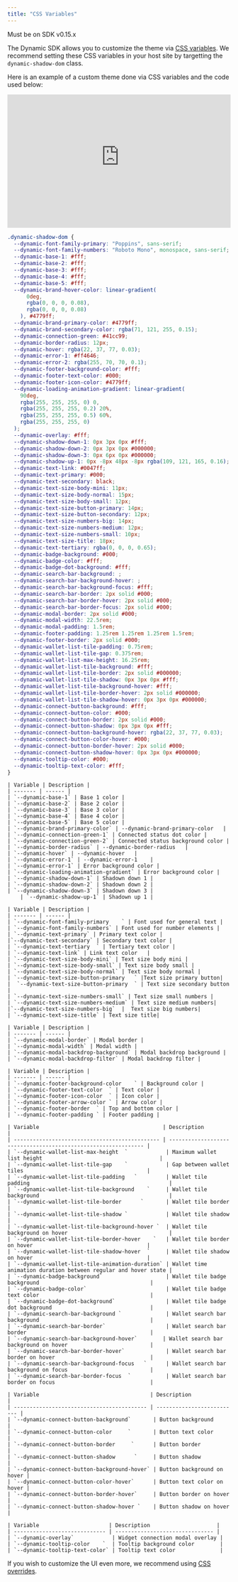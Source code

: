 ```yaml
---
title: "CSS Variables"
---
```


<Note>Must be on SDK v0.15.x</Note>

The Dynamic SDK allows you to customize the theme via [CSS variables](https://developer.mozilla.org/en-US/docs/Web/CSS/Using_CSS_custom_properties). We recommend setting these CSS variables in your host site by targetting the `dynamic-shadow-dom` class.

Here is an example of a custom theme done via CSS variables and the code used below:

<iframe
  frameborder="0"
  width="100%"
  height="300px"
  src="https://readme-embeds.dynamic.xyz/css-variables"
></iframe>

```css
.dynamic-shadow-dom {
  --dynamic-font-family-primary: "Poppins", sans-serif;
  --dynamic-font-family-numbers: "Roboto Mono", monospace, sans-serif;
  --dynamic-base-1: #fff;
  --dynamic-base-2: #fff;
  --dynamic-base-3: #fff;
  --dynamic-base-4: #fff;
  --dynamic-base-5: #fff;
  --dynamic-brand-hover-color: linear-gradient(
      0deg,
      rgba(0, 0, 0, 0.08),
      rgba(0, 0, 0, 0.08)
    ), #4779ff;
  --dynamic-brand-primary-color: #4779ff;
  --dynamic-brand-secondary-color: rgba(71, 121, 255, 0.15);
  --dynamic-connection-green: #41cc99;
  --dynamic-border-radius: 12px;
  --dynamic-hover: rgba(22, 37, 77, 0.03);
  --dynamic-error-1: #ff4646;
  --dynamic-error-2: rgba(255, 70, 70, 0.1);
  --dynamic-footer-background-color: #fff;
  --dynamic-footer-text-color: #000;
  --dynamic-footer-icon-color: #4779ff;
  --dynamic-loading-animation-gradient: linear-gradient(
    90deg,
    rgba(255, 255, 255, 0) 0,
    rgba(255, 255, 255, 0.2) 20%,
    rgba(255, 255, 255, 0.5) 60%,
    rgba(255, 255, 255, 0)
  );
  --dynamic-overlay: #fff;
  --dynamic-shadow-down-1: 0px 3px 0px #fff;
  --dynamic-shadow-down-2: 0px 3px 0px #000000;
  --dynamic-shadow-down-3: 0px 6px 0px #000000;
  --dynamic-shadow-up-1: 0px -8px 48px -8px rgba(109, 121, 165, 0.16);
  --dynamic-text-link: #0047ff;
  --dynamic-text-primary: #000;
  --dynamic-text-secondary: black;
  --dynamic-text-size-body-mini: 11px;
  --dynamic-text-size-body-normal: 15px;
  --dynamic-text-size-body-small: 12px;
  --dynamic-text-size-button-primary: 14px;
  --dynamic-text-size-button-secondary: 12px;
  --dynamic-text-size-numbers-big: 14px;
  --dynamic-text-size-numbers-medium: 12px;
  --dynamic-text-size-numbers-small: 10px;
  --dynamic-text-size-title: 18px;
  --dynamic-text-tertiary: rgba(0, 0, 0, 0.65);
  --dynamic-badge-background: #000;
  --dynamic-badge-color: #fff;
  --dynamic-badge-dot-background: #fff;
  --dynamic-search-bar-background: ;
  --dynamic-search-bar-background-hover: ;
  --dynamic-search-bar-background-focus: #fff;
  --dynamic-search-bar-border: 2px solid #000;
  --dynamic-search-bar-border-hover: 2px solid #000;
  --dynamic-search-bar-border-focus: 2px solid #000;
  --dynamic-modal-border: 2px solid #000;
  --dynamic-modal-width: 22.5rem;
  --dynamic-modal-padding: 1.5rem;
  --dynamic-footer-padding: 1.25rem 1.25rem 1.25rem 1.5rem;
  --dynamic-footer-border: 2px solid #000;
  --dynamic-wallet-list-tile-padding: 0.75rem;
  --dynamic-wallet-list-tile-gap: 0.375rem;
  --dynamic-wallet-list-max-height: 16.25rem;
  --dynamic-wallet-list-tile-background: #fff;
  --dynamic-wallet-list-tile-border: 2px solid #000000;
  --dynamic-wallet-list-tile-shadow: 0px 3px 0px #fff;
  --dynamic-wallet-list-tile-background-hover: #fff;
  --dynamic-wallet-list-tile-border-hover: 2px solid #000000;
  --dynamic-wallet-list-tile-shadow-hover: 0px 3px 0px #000000;
  --dynamic-connect-button-background: #fff;
  --dynamic-connect-button-color: #000;
  --dynamic-connect-button-border: 2px solid #000;
  --dynamic-connect-button-shadow: 0px 3px 0px #fff;
  --dynamic-connect-button-background-hover: rgba(22, 37, 77, 0.03);
  --dynamic-connect-button-color-hover: #000;
  --dynamic-connect-button-border-hover: 2px solid #000;
  --dynamic-connect-button-shadow-hover: 0px 3px 0px #000000;
  --dynamic-tooltip-color: #000;
  --dynamic-tooltip-text-color: #fff;
}
```

<AccordionGroup>
  <Accordion title="Theme variables">

    | Variable | Description |
    | ------- | ------ |
    | `--dynamic-base-1` | Base 1 color |
    | `--dynamic-base-2` | Base 2 color |
    | `--dynamic-base-3` | Base 3 color |
    | `--dynamic-base-4` | Base 4 color |
    | `--dynamic-base-5` | Base 5 color |
    | `--dynamic-brand-primary-color` | --dynamic-brand-primary-color	|
    | `--dynamic-connection-green-1` | Connected status dot color |
    | `--dynamic-connection-green-2` | Connected status background color |
    | `--dynamic-border-radius` | --dynamic-border-radius	|
    | `--dynamic-hover` | --dynamic-hover	|
    | `--dynamic-error-1` | --dynamic-error-1	 |
    | `--dynamic-error-1` | Error background color |
    | `--dynamic-loading-animation-gradient` | Error background color |
    | `--dynamic-shadow-down-1` | Shadown down 1 |
    | `--dynamic-shadow-down-2` | Shadown down 2 |
    | `--dynamic-shadow-down-3` | Shadown down 3 |
        | `--dynamic-shadow-up-1` | Shadown up 1 |

  </Accordion>

</AccordionGroup>

<AccordionGroup>
  <Accordion title="Text Variables">

    | Variable | Description |
    | ------- | ------ |
    | `--dynamic-font-family-primary	` | Font used for general text |
    | `--dynamic-font-family-numbers` | Font used for number elements |
    | `--dynamic-text-primary` | Primary text color |
    |`--dynamic-text-secondary` | Secondary text color |
    | `--dynamic-text-tertiary	` | Tertiary text color |
    | `--dynamic-text-link` | Link text color	|
    | `--dynamic-text-size-body-mini` | Text size body mini |
    | `--dynamic-text-size-body-small` | Text size body small |
    | `--dynamic-text-size-body-normal` | Text size body normal	|
    | `--dynamic-text-size-button-primary	` |Text size primary button|
    |  `--dynamic-text-size-button-primary	` | Text size secondary button |
    | `--dynamic-text-size-numbers-small` | Text size small numbers |
    | `--dynamic-text-size-numbers-medium` | Text size medium numbers|
    |`--dynamic-text-size-numbers-big`  |  Text size big numbers|
    | `--dynamic-text-size-title` | Text size title|

  </Accordion>

</AccordionGroup>

<AccordionGroup>
  <Accordion title="Modal Variables">

    | Variable | Description |
    | ------- | ------ |
    | `--dynamic-modal-border` | Modal border |
    | `--dynamic-modal-width` | Modal width |
    | `--dynamic-modal-backdrop-background` | Modal backdrop background |
    | `--dynamic-modal-backdrop-filter` | Modal backdrop filter |

  </Accordion>

</AccordionGroup>

<AccordionGroup>
  <Accordion title="Footer Variables">

    | Variable | Description |
    | ------- | ------ |
    | `--dynamic-footer-background-color	` | Background color |
    | `--dynamic-footer-text-color	` | Text color |
    | `--dynamic-footer-icon-color	` | Icon color |
    | `--dynamic-footer-arrow-color	` | Arrow color |
    | `--dynamic-footer-border	` | Top and bottom color |
    | `--dynamic-footer-padding	` | Footer padding |

  </Accordion>

</AccordionGroup>

<AccordionGroup>
  <Accordion title="Wallet List Variables">

    | Variable                                       | Description                                                    |
    | ---------------------------------------------- | -------------------------------------------------------------- |
    | `--dynamic-wallet-list-max-height  `            | Maximum wallet list height                                     |
    | `--dynamic-wallet-list-tile-gap    `            | Gap between wallet tiles                                       |
    | `--dynamic-wallet-list-tile-padding   `         | Wallet tile padding                                            |
    | `--dynamic-wallet-list-tile-background    `     | Wallet tile background                                         |
    | `--dynamic-wallet-list-tile-border      `       | Wallet tile border                                             |
    | `--dynamic-wallet-list-tile-shadow `            | Wallet tile shadow                                             |
    | `--dynamic-wallet-list-tile-background-hover `  | Wallet tile background on hover                                |
    | `--dynamic-wallet-list-tile-border-hover    `   | Wallet tile border on hover                                    |
    | `--dynamic-wallet-list-tile-shadow-hover  `     | Wallet tile shadow on hover                                    |
    | `--dynamic-wallet-list-tile-animation-duration` | Wallet time animation duration between regular and hover state |
    | `--dynamic-badge-background`                    | Wallet tile badge background                                   |
    | `--dynamic-badge-color`                         | Wallet tile badge text color                                   |
    | `--dynamic-badge-dot-background`                | Wallet tile badge dot background                               |
    | `--dynamic-search-bar-background `              | Wallet search bar background                                   |
    | `--dynamic-search-bar-border`                   | Wallet search bar border                                       |
    | `--dynamic-search-bar-background-hover`        | Wallet search bar background on hover                          |
    | `--dynamic-search-bar-border-hover`             | Wallet search bar border on hover                              |
    | `--dynamic-search-bar-background-focus   `      | Wallet search bar background on focus                          |
    | `--dynamic-search-bar-border-focus  `           | Wallet search bar border on focus                              |

  </Accordion>

</AccordionGroup>

<AccordionGroup>
  <Accordion title="Connect Button Variables ">

    | Variable                                   | Description                |
    | ------------------------------------------ | -------------------------- |
    | `--dynamic-connect-button-background`       | Button background          |
    | `--dynamic-connect-button-color     `       | Button text color          |
    | `--dynamic-connect-button-border     `      | Button border              |
    | `--dynamic-connect-button-shadow      `     | Button shadow              |
    | `--dynamic-connect-button-background-hover` | Button background on hover |
    | `--dynamic-connect-button-color-hover`      | Button text color on hover |
    | `--dynamic-connect-button-border-hover`     | Button border on hover     |
    | `--dynamic-connect-button-shadow-hover `    | Button shadow on hover     |

  </Accordion>

</AccordionGroup>

<AccordionGroup>
  <Accordion title="Other Variables">

    | Variable                      | Description                     |
    | ----------------------------- | ------------------------------- |
    | `--dynamic-overlay`            | Widget connection modal overlay |
    | `--dynamic-tooltip-color    `  | Tooltip background color        |
    | `--dynamic-tooltip-text-color` | Tooltip text color              |

  </Accordion>

</AccordionGroup>

If you wish to customize the UI even more, we recommend using [CSS overrides](/design-customizations/custom-css).
